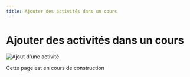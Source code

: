 ```yaml
---
title: Ajouter des activités dans un cours
---
```


# Ajouter des activités dans un cours

![Ajout d'une activité](../../../public/screens/courses/add-activity-1.png)

Cette page est en cours de construction
